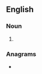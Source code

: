 ==English==

===Noun===
{{head|en|noun plural form}}

# {{plural of|pinot|lang=en}}

===Anagrams===
* {{anagrams|en|Pintos|Piston|Points|Tipson|instop|opts in|pintos|piston|pitons|points|postin}}